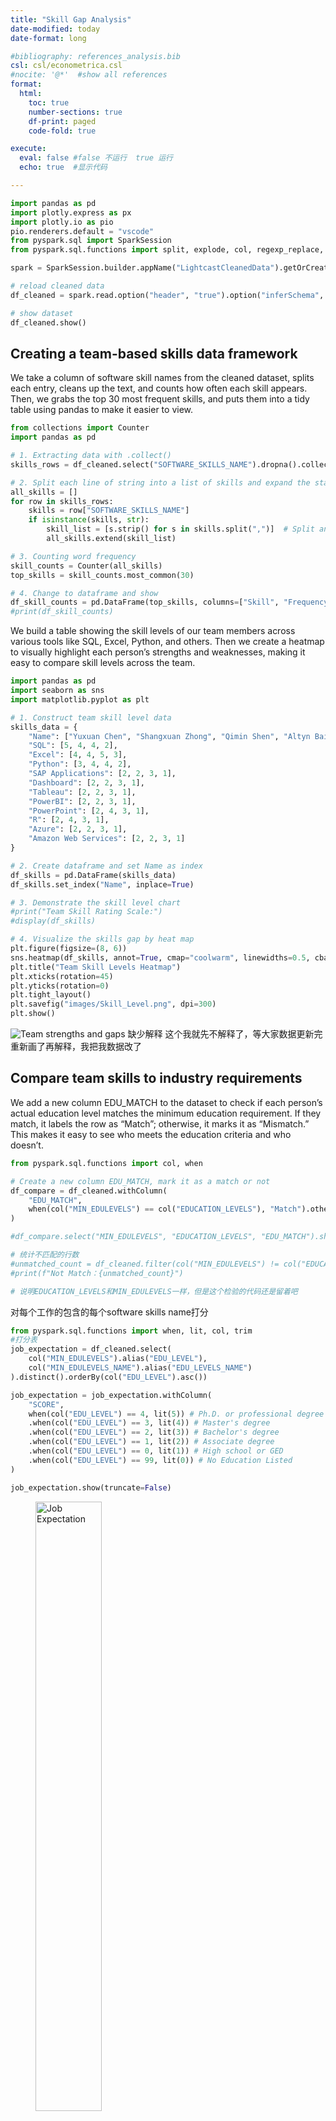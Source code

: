```yaml
---
title: "Skill Gap Analysis"
date-modified: today
date-format: long

#bibliography: references_analysis.bib
csl: csl/econometrica.csl
#nocite: '@*'  #show all references
format: 
  html:
    toc: true
    number-sections: true
    df-print: paged
    code-fold: true

execute:
  eval: false #false 不运行  true 运行
  echo: true  #显示代码

---
```

```python
import pandas as pd
import plotly.express as px
import plotly.io as pio
pio.renderers.default = "vscode"
from pyspark.sql import SparkSession
from pyspark.sql.functions import split, explode, col, regexp_replace, transform, isnan

spark = SparkSession.builder.appName("LightcastCleanedData").getOrCreate()

# reload cleaned data
df_cleaned = spark.read.option("header", "true").option("inferSchema", "true").option("multiLine","true").csv("data/lightcast_cleaned.csv")

# show dataset
df_cleaned.show()
```

## Creating a team-based skills data framework

We take a column of software skill names from the cleaned dataset, splits each entry, cleans up the text, and counts how often each skill appears. Then, we grabs the top 30 most frequent skills,  and puts them into a tidy table using pandas to make it easier to view.

```python
from collections import Counter
import pandas as pd

# 1. Extracting data with .collect()
skills_rows = df_cleaned.select("SOFTWARE_SKILLS_NAME").dropna().collect()

# 2. Split each line of string into a list of skills and expand the statistics
all_skills = []
for row in skills_rows:
    skills = row["SOFTWARE_SKILLS_NAME"] 
    if isinstance(skills, str):  
        skill_list = [s.strip() for s in skills.split(",")]  # Split and remove spaces
        all_skills.extend(skill_list)

# 3. Counting word frequency
skill_counts = Counter(all_skills)
top_skills = skill_counts.most_common(30) 

# 4. Change to dataframe and show
df_skill_counts = pd.DataFrame(top_skills, columns=["Skill", "Frequency"])
#print(df_skill_counts)
```

We build a table showing the skill levels of our team members across various tools like SQL, Excel, Python, and others. Then we create a heatmap to visually highlight each person's strengths and weaknesses, making it easy to compare skill levels across the team. 

```python
import pandas as pd
import seaborn as sns
import matplotlib.pyplot as plt

# 1. Construct team skill level data
skills_data = {
    "Name": ["Yuxuan Chen", "Shangxuan Zhong", "Qimin Shen", "Altyn Baigaliyeva"],
    "SQL": [5, 4, 4, 2],
    "Excel": [4, 4, 5, 3],
    "Python": [3, 4, 4, 2],
    "SAP Applications": [2, 2, 3, 1],
    "Dashboard": [2, 2, 3, 1],
    "Tableau": [2, 2, 3, 1],
    "PowerBI": [2, 2, 3, 1],
    "PowerPoint": [2, 4, 3, 1],
    "R": [2, 4, 3, 1],
    "Azure": [2, 2, 3, 1],
    "Amazon Web Services": [2, 2, 3, 1]
}

# 2. Create dataframe and set Name as index
df_skills = pd.DataFrame(skills_data)
df_skills.set_index("Name", inplace=True)

# 3. Demonstrate the skill level chart
#print("Team Skill Rating Scale:")
#display(df_skills) 

# 4. Visualize the skills gap by heat map
plt.figure(figsize=(8, 6))
sns.heatmap(df_skills, annot=True, cmap="coolwarm", linewidths=0.5, cbar_kws={'label': 'Skill Level'})
plt.title("Team Skill Levels Heatmap")
plt.xticks(rotation=45)  
plt.yticks(rotation=0)
plt.tight_layout()
plt.savefig("images/Skill_Level.png", dpi=300)
plt.show()
```

![Team strengths and gaps](/images/Skill_Level.png)
缺少解释
这个我就先不解释了，等大家数据更新完重新画了再解释，我把我数据改了


## Compare team skills to industry requirements

We add a new column EDU_MATCH to the dataset to check if each person's actual education level matches the minimum education requirement. If they match, it labels the row as "Match"; otherwise, it marks it as "Mismatch." This makes it easy to see who meets the education criteria and who doesn't.

```python
from pyspark.sql.functions import col, when

# Create a new column EDU_MATCH, mark it as a match or not
df_compare = df_cleaned.withColumn(
    "EDU_MATCH",
    when(col("MIN_EDULEVELS") == col("EDUCATION_LEVELS"), "Match").otherwise("Mismatch")
)

#df_compare.select("MIN_EDULEVELS", "EDUCATION_LEVELS", "EDU_MATCH").show(truncate=False)

# 统计不匹配的行数
#unmatched_count = df_cleaned.filter(col("MIN_EDULEVELS") != col("EDUCATION_LEVELS")).count()
#print(f"Not Match：{unmatched_count}")

# 说明EDUCATION_LEVELS和MIN_EDULEVELS一样，但是这个检验的代码还是留着吧

```


对每个工作的包含的每个software skills name打分
```python
from pyspark.sql.functions import when, lit, col, trim
#打分表
job_expectation = df_cleaned.select(
    col("MIN_EDULEVELS").alias("EDU_LEVEL"),
    col("MIN_EDULEVELS_NAME").alias("EDU_LEVELS_NAME")
).distinct().orderBy(col("EDU_LEVEL").asc())

job_expectation = job_expectation.withColumn(
    "SCORE",
    when(col("EDU_LEVEL") == 4, lit(5)) # Ph.D. or professional degree
    .when(col("EDU_LEVEL") == 3, lit(4)) # Master's degree
    .when(col("EDU_LEVEL") == 2, lit(3)) # Bachelor's degree 
    .when(col("EDU_LEVEL") == 1, lit(2)) # Associate degree
    .when(col("EDU_LEVEL") == 0, lit(1)) # High school or GED
    .when(col("EDU_LEVEL") == 99, lit(0)) # No Education Listed
)

job_expectation.show(truncate=False)
```

![Job Expectation](/images/job_expectation.png){width=50%}

```python
from pyspark.sql.functions import count, array, struct, sort_array, expr, size, element_at, col, lit, greatest, when

# Step 1: 原始操作（你已完成）
df_with_score = df_cleaned.join(
    job_expectation.select("EDU_LEVEL", "SCORE"),
    df_cleaned["MIN_EDULEVELS"] == job_expectation["EDU_LEVEL"],
    how="left"
)
df_with_skills = df_with_score.withColumn("Skill", split(col("SOFTWARE_SKILLS_NAME"), ","))
df_exploded = df_with_skills.select(explode("Skill").alias("Skill"), col("SCORE"))
df_exploded = df_exploded.withColumn("Skill", trim(col("Skill")))

# Step 2: 按 Skill 和 SCORE 统计频次
skill_score_counts = df_exploded.groupBy("Skill", "SCORE").agg(count("*").alias("count"))

# Step 3: pivot 展开为列
from pyspark.sql.functions import sum as _sum

skill_score_pivot = skill_score_counts.groupBy("Skill") \
    .pivot("SCORE", [5, 4, 3, 2, 1, 0]) \
    .agg(_sum("count")) \
    .na.fill(0) 

# Step 4: 用数组和过滤方式处理并列最大值，找中间那个分数
score_structs = array(
    struct(lit(5).alias("score"), col("5").alias("cnt")),
    struct(lit(4).alias("score"), col("4").alias("cnt")),
    struct(lit(3).alias("score"), col("3").alias("cnt")),
    struct(lit(2).alias("score"), col("2").alias("cnt")),
    struct(lit(1).alias("score"), col("1").alias("cnt")),
    struct(lit(0).alias("score"), col("0").alias("cnt"))
)

skill_score_labeled = skill_score_pivot.withColumn("score_array", score_structs) \
    .withColumn("max_count", greatest(col("5"), col("4"), col("3"), col("2"), col("1"), col("0"))) \
    .withColumn("filtered", expr("filter(score_array, x -> x.cnt = max_count)")) \
    .withColumn("Proficiency_Levels", expr("aggregate(filtered, -1, (acc, x) -> IF(acc = -1 OR x.score < acc, x.score, acc))"))

# Step 5: 显示最终结果
#skill_score_labeled.select("Skill", "5", "4", "3", "2", "1", "0", "Proficiency_Levels").orderBy("Proficiency_Levels", ascending=False).show(truncate=False)
```

```python
from pyspark.sql.functions import lit

# 定义目标技能列表
target_skills = [
    "SQL(ProgrammingLanguage)", "MicrosoftExcel", "Python(ProgrammingLanguage)",
    "SAPApplications", "Dashboard", "Tableau(BusinessIntelligenceSoftware)",
    "PowerBI", "MicrosoftPowerPoint", "R(ProgrammingLanguage)",
    "MicrosoftAzure", "AmazonWebServices"
]

# 从 skill_score_labeled 中筛选目标技能
filtered_skills = skill_score_labeled.filter(col("Skill").isin(target_skills)) \
    .select("Skill", "Proficiency_Levels") \
    .orderBy("Skill")

# 展示结果
filtered_skills.show(truncate=False)
```

![Filtered Skills](/images/filtered_skills.png){width=60%}

```python
import pandas as pd
import matplotlib.pyplot as plt
import seaborn as sns

# === 1. 从 PySpark 的 filtered_skills 用 collect 构建 required_levels 字典 ===
rows = filtered_skills.collect()

# === 2. 映射技能名称为团队使用的一致形式 ===
skill_name_map = {
    "SQL(ProgrammingLanguage)": "SQL",
    "MicrosoftExcel": "Excel",
    "Python(ProgrammingLanguage)": "Python",
    "SAPApplications": "SAP Applications",
    "Dashboard": "Dashboard",
    "Tableau(BusinessIntelligenceSoftware)": "Tableau",
    "PowerBI": "PowerBI",
    "MicrosoftPowerPoint": "PowerPoint",
    "R(ProgrammingLanguage)": "R",
    "MicrosoftAzure": "Azure",
    "AmazonWebServices": "Amazon Web Services"
}

# === 3. 构建 required_levels（岗位要求技能分数字典） ===
required_levels = {
    skill_name_map.get(row["Skill"], row["Skill"]): row["Proficiency_Levels"]
    for row in rows
}

# === 4. 计算差距（团队技能 - 职位要求） ===
df_gap = df_skills.copy()
for skill in df_gap.columns:
    required = required_levels.get(skill, 0)
    df_gap[skill] = df_gap[skill] - required

# === 5. 绘制热力图 ===
plt.figure(figsize=(10, 6))
sns.heatmap(
    df_gap,
    annot=True,
    cmap=sns.diverging_palette(10, 130, s=90, l=50, as_cmap=True),  # 红=不足，绿=超出
    center=0,
    linewidths=0.5,
    cbar_kws={'label': 'Skill Surplus (Team - Required)'}
)
plt.title("Team vs Job Skill Requirements (Heatmap)")
plt.xticks(rotation=45)
plt.yticks(rotation=0)
plt.tight_layout()
plt.savefig("images/Gaps_Between.png", dpi=300)
plt.show()

```

![Gaps between team skill levels and job expectations](/images/Gaps_Between.png)
缺少解释

```python

```
